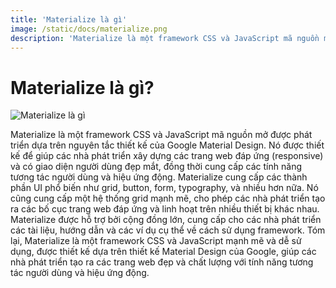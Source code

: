 ```yaml
---
title: 'Materialize là gì'
image: /static/docs/materialize.png
description: 'Materialize là một framework CSS và JavaScript mã nguồn mở được phát triển dựa trên nguyên tắc thiết kế của Google Material Design.'
---
```


# Materialize là gì?

![Materialize là gì](/static/docs/materialize.png)

Materialize là một framework CSS và JavaScript mã nguồn mở được phát triển dựa trên nguyên tắc thiết kế của Google Material Design. Nó được thiết kế để giúp các nhà phát triển xây dựng các trang web đáp ứng (responsive) và có giao diện người dùng đẹp mắt, đồng thời cung cấp các tính năng tương tác người dùng và hiệu ứng động. Materialize cung cấp các thành phần UI phổ biến như grid, button, form, typography, và nhiều hơn nữa. Nó cũng cung cấp một hệ thống grid mạnh mẽ, cho phép các nhà phát triển tạo ra các bố cục trang web đáp ứng và linh hoạt trên nhiều thiết bị khác nhau. Materialize được hỗ trợ bởi cộng đồng lớn, cung cấp cho các nhà phát triển các tài liệu, hướng dẫn và các ví dụ cụ thể về cách sử dụng framework. Tóm lại, Materialize là một framework CSS và JavaScript mạnh mẽ và dễ sử dụng, được thiết kế dựa trên thiết kế Material Design của Google, giúp các nhà phát triển tạo ra các trang web đẹp và chất lượng với tính năng tương tác người dùng và hiệu ứng động.
